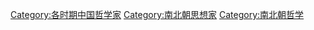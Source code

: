 [[Category:各时期中国哲学家|Category:各时期中国哲学家]]
[[Category:南北朝思想家|Category:南北朝思想家]]
[[Category:南北朝哲学|Category:南北朝哲学]]